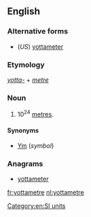 ==English==

===Alternative forms===
* (''US'') [[yottameter]]

===Etymology===
''[[yotta-]]'' + ''[[metre]]''

===Noun===
{{en-noun}}

# 10<sup>24</sup> [[metre]]s.

====Synonyms====
* [[Ym]] (''symbol'')

===Anagrams===
* [[yottameter#English|yottameter]]

[[Category:en:SI units]]

[[fr:yottametre]]
[[nl:yottametre]]